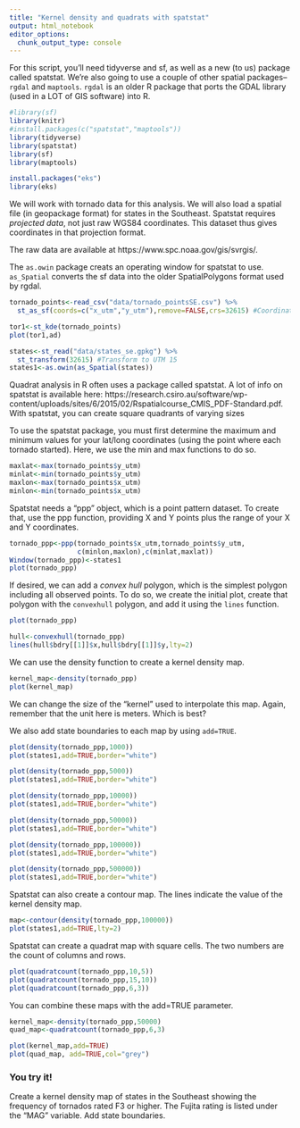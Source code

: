 ```yaml
---
title: "Kernel density and quadrats with spatstat"
output: html_notebook
editor_options: 
  chunk_output_type: console
---
```


For this script, you'll need tidyverse and sf, as well as a new (to us) package called spatstat. We're also going to use a couple of other spatial packages--`rgdal` and `maptools`. `rgdal` is an older R package that ports the GDAL library (used in a LOT of GIS software) into R.

```r
#library(sf)
library(knitr)
#install.packages(c("spatstat","maptools"))
library(tidyverse)
library(spatstat)
library(sf)
library(maptools)

install.packages("eks")
library(eks)
```

We will work with tornado data for this analysis. We will also load a spatial file (in geopackage format) for states in the Southeast. Spatstat requires *projected data*, not just raw WGS84 coordinates. This dataset thus gives coordinates in that projection format. 

The raw data are available at https://www.spc.noaa.gov/gis/svrgis/.

The `as.owin` package creats an operating window for spatstat to use. `as_Spatial` converts the sf data into the older SpatialPolygons format used by rgdal.

```r
tornado_points<-read_csv("data/tornado_pointsSE.csv") %>%
  st_as_sf(coords=c("x_utm","y_utm"),remove=FALSE,crs=32615) #Coordinate system is UTM 15

tor1<-st_kde(tornado_points)
plot(tor1,ad)

states<-st_read("data/states_se.gpkg") %>%
  st_transform(32615) #Transform to UTM 15
states1<-as.owin(as_Spatial(states))
```

Quadrat analysis in R often uses a package called spatstat. A lot of info on spatstat is available here: https://research.csiro.au/software/wp-content/uploads/sites/6/2015/02/Rspatialcourse_CMIS_PDF-Standard.pdf. With spatstat, you can create square quadrants of varying sizes

To use the spatstat package, you must first determine the maximum and minimum values for your lat/long coordinates (using the point where each tornado started). Here, we use the min and max functions to do so.

```r
maxlat<-max(tornado_points$y_utm)
minlat<-min(tornado_points$y_utm)
maxlon<-max(tornado_points$x_utm)
minlon<-min(tornado_points$x_utm)
```

Spatstat needs a "ppp" object, which is a point pattern dataset. To create that, use the ppp function, providing X and Y points plus the range of your X and Y coordinates.

```r
tornado_ppp<-ppp(tornado_points$x_utm,tornado_points$y_utm,
                 c(minlon,maxlon),c(minlat,maxlat))
Window(tornado_ppp)<-states1
plot(tornado_ppp)
```

If desired, we can add a *convex hull* polygon, which is the simplest polygon including all observed points. To do so, we create the initial plot, create that polygon with the `convexhull` polygon, and add it using the `lines` function.

```r
plot(tornado_ppp)

hull<-convexhull(tornado_ppp)
lines(hull$bdry[[1]]$x,hull$bdry[[1]]$y,lty=2)
```

We can use the density function to create a kernel density map.

```r
kernel_map<-density(tornado_ppp)
plot(kernel_map)
```

We can change the size of the "kernel" used to interpolate this map. Again, remember that the unit here is meters. Which is best?

We also add state boundaries to each map by using `add=TRUE`.

```r
plot(density(tornado_ppp,1000))
plot(states1,add=TRUE,border="white")

plot(density(tornado_ppp,5000))
plot(states1,add=TRUE,border="white")

plot(density(tornado_ppp,10000))
plot(states1,add=TRUE,border="white")

plot(density(tornado_ppp,50000))
plot(states1,add=TRUE,border="white")

plot(density(tornado_ppp,100000))
plot(states1,add=TRUE,border="white")

plot(density(tornado_ppp,500000))
plot(states1,add=TRUE,border="white")

```

Spatstat can also create a contour map. The lines indicate the value of the kernel density map.

```r
map<-contour(density(tornado_ppp,100000))
plot(states1,add=TRUE,lty=2)

```

Spatstat can create a quadrat map with square cells. The two numbers are the count of columns and rows.

```r
plot(quadratcount(tornado_ppp,10,5)) 
plot(quadratcount(tornado_ppp,15,10)) 
plot(quadratcount(tornado_ppp,6,3)) 
```

You can combine these maps with the add=TRUE parameter.
```r
kernel_map<-density(tornado_ppp,50000)
quad_map<-quadratcount(tornado_ppp,6,3)

plot(kernel_map,add=TRUE)
plot(quad_map, add=TRUE,col="grey")
```

### You try it!
Create a kernel density map of states in the Southeast showing the frequency of tornados rated F3 or higher. The Fujita rating is listed under the "MAG" variable. Add state boundaries.

```r

```

